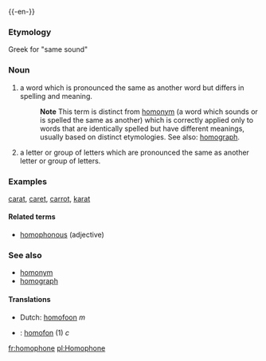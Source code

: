 {{wikipedia}}
{{-en-}}

===Etymology===
Greek for "same sound"

===Noun===
#a word which is pronounced the same as another word but differs in spelling and meaning.
#:'''Note''' This term is distinct from [[homonym]] (a word which sounds or is spelled the same as another) which is correctly applied only to words that are identically spelled but have different meanings, usually based on distinct etymologies.  See also: [[homograph]].
#a letter or group of letters which are pronounced the same as another letter or group of letters.

===Examples===
[[carat]], [[caret]], [[carrot]], [[karat]]

==== Related terms ====
*[[homophonous]] (adjective)

===See also===
*[[homonym]]
*[[homograph]]

==== Translations ====
*Dutch: [[homofoon]] ''m''
*{{sv}}: [[homofon]] (1) ''c''

[[fr:homophone]]
[[pl:Homophone]]